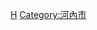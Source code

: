{{Navbox
|bodyclass=hlist

|name=河内市行政区划
|title=[[越南]][[河內市]]行政区划

|group1=[[郡]]（12）
|list1=
*[[巴亭郡]]
*[[北慈廉郡]]
*[[紙橋郡]]
*[[棟多郡]]
*[[河東郡 (越南)|河東郡]]
*[[二徵夫人郡]]
*[[還劍郡]]
*[[黃梅郡]]
*[[龍編郡]]
*[[南慈廉郡]]
*[[西湖郡]]
*[[青春郡]]

|group2=[[市社]]（1）
|list2=
*[[山西市社]]

|group3=[[縣]]（17）
|list3=
*[[巴位县]]
*[[彰美縣]]
*[[丹鳳縣 (越南)|丹鳳縣]]
*[[東英縣]]
*[[嘉林縣]]
*[[懷德縣]]
*[[麊泠縣]]
*[[美德縣]]
*[[富川縣 (越南)|富川縣]]
*[[福壽縣]]
*[[國威縣]]
*[[朔山縣]]
*[[石室縣]]
*[[青威縣]]
*[[青池县]]
*[[常信縣]]
*[[應和縣]]

|belowstyle=text-align:left;
|below=参阅：[[越南县级以上行政区列表]]。
}}
<noinclude>
[[Category:越南二级行政区模板|H]]
[[Category:河內市]]
</noinclude>